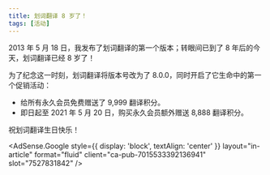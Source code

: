 ```yaml
---
title: 划词翻译 8 岁了！
tags: [活动]
---
```



2013 年 5 月 18 日，我发布了划词翻译的第一个版本；转眼间已到了 8 年后的今天，划词翻译已经 8 岁了！

为了纪念这一时刻，划词翻译将版本号改为了 8.0.0，同时开启了它生命中的第一个促销活动：

<!--truncate-->

- 给所有永久会员免费赠送了 9,999 翻译积分。
- 即日起至 2021 年 5 月 20 日，购买永久会员额外赠送 8,888 翻译积分。

祝划词翻译生日快乐！

<AdSense.Google
  style={{ display: 'block', textAlign: 'center' }}
  layout="in-article"
  format="fluid"
  client="ca-pub-7015533392136941"
  slot="7527831842"
/>
